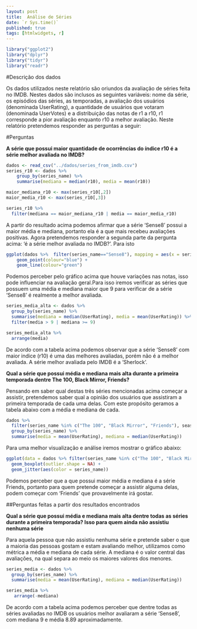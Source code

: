 ```yaml
---
layout: post
title:  Análise de Séries
date: `r Sys.time()`
published: true
tags: [htmlwidgets, r]
---
```


```r
library("ggplot2")
library("dplyr")
library("tidyr")
library("readr")
```


#Descrição dos dados

Os dados utilizados neste relatório são oriundos da avaliação de séries feita no IMDB. Nestes dados são inclusos as seguintes variáveis: nome da série, os episódios das séries, as temporadas, a avaliação dos usuários (denominada UserRating), a quantidade de usuários que votaram (denominada UserVotes) e a distribuição das notas de r1 a r10, r1 corresponde a pior avaliação enquanto r10 a melhor avaliação. Neste relatório pretendemos responder as perguntas a seguir:

#Perguntas

**A série que possui maior quantidade de ocorrências do índice r10 é a série melhor avaliada no IMDB?**

```r
dados <- read_csv("../dados/series_from_imdb.csv")
series_r10 <- dados %>% 
    group_by(series_name) %>% 
    summarise(mediana = median(r10), media = mean(r10))

maior_mediana_r10 <- max(series_r10[,2])
maior_media_r10 <- max(series_r10[,3])

series_r10 %>% 
  filter(mediana == maior_mediana_r10 | media == maior_media_r10)
```


A partir do resultado acima podemos afirmar que a série ‘Sense8’ possui a maior média e mediana, portanto ela é a que mais recebeu avaliações positivas. Agora pretendemos responder a segunda parte da pergunta acima: ‘é a série melhor avaliada no IMDB?’. Para isto

  
```r
ggplot(dados %>%  filter(series_name=="Sense8"), mapping = aes(x = series_ep, y= UserRating)) +
    geom_point(colour="blue") +
    geom_line(colour="green")

```

Podemos perceber pelo gráfico acima que houve variações nas notas, isso pode influenciar na avaliação geral.Para isso iremos verificar as séries que possuem uma média e mediana maior que 9 para verificar de a série ‘Sense8’ é realmente a melhor avaliada.

```r
series_media_alta <- dados %>% 
  group_by(series_name) %>% 
  summarise(mediana = median(UserRating), media = mean(UserRating)) %>% 
  filter(media > 9 | mediana >= 9)

series_media_alta %>% 
  arrange(media)
```

De acordo com a tabela acima podemos observar que a série ‘Sense8’ com maior indice (r10) é uma das melhores avaliadas, porém não é a melhor avaliada. A série melhor avaliada pelo IMDB é a ‘Sherlock’.

**Qual a série que possui média e mediana mais alta durante a primeira temporada dentre The 100, Black Mirror, Friends?**

Pensando em saber qual destas três séries mencionadas acima começar a assistir, pretendemos saber qual a opinião dos usuários que assistiram a primeira temporada de cada uma delas. Com este propósito geramos a tabela abaixo com a média e mediana de cada.

```r
dados %>% 
  filter(series_name %in% c("The 100", "Black Mirror", "Friends"), season == 1) %>% 
  group_by(series_name) %>% 
  summarise(media = mean(UserRating), mediana = median(UserRating))
```

Para uma melhor visualização e análise iremos mostrar o gráfico abaixo:

```r
ggplot(data = dados %>% filter(series_name %in% c("The 100", "Black Mirror", "Friends"), season == 1), aes(x = series_name, y = UserRating)) + 
  geom_boxplot(outlier.shape = NA) +
  geom_jitter(aes(color = series_name)) 

```


Podemos perceber que a que possui maior média e mediana é a série Friends, portanto para quem pretende começar a assistir alguma delas, podem começar com ‘Friends’ que provavelmente irá gostar.

##Perguntas feitas a partir dos resultados encontrados

**Qual a série que possui média e mediana mais alta dentre todas as séries durante a primeira temporada? Isso para quem ainda não assistiu nenhuma série**

Para aquela pessoa que não assistiu nenhuma série e pretende saber o que a maioria das pessoas gostam e estam avaliando melhor, utilizamos como métrica a média e mediana de cada série. A mediana é o valor central das avaliações, na qual separa ao meio os maiores valores dos menores.

```r
series_media <- dados %>% 
  group_by(series_name) %>% 
  summarise(media = mean(UserRating), mediana = median(UserRating)) 

series_media %>% 
   arrange(-mediana)
```


De acordo com a tabela acima podemos perceber que dentre todas as séries avaliadas no IMDB os usuários melhor avaliaram a série ‘Sense8’, com mediana 9 e média 8.89 aproximadamente.